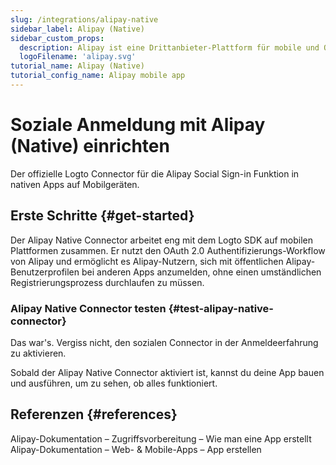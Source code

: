 ```yaml
---
slug: /integrations/alipay-native
sidebar_label: Alipay (Native)
sidebar_custom_props:
  description: Alipay ist eine Drittanbieter-Plattform für mobile und Online-Zahlungen.
  logoFilename: 'alipay.svg'
tutorial_name: Alipay (Native)
tutorial_config_name: Alipay mobile app
---
```




# Soziale Anmeldung mit Alipay (Native) einrichten

Der offizielle Logto Connector für die Alipay Social Sign-in Funktion in nativen Apps auf Mobilgeräten.

<GuideTip />

## Erste Schritte \{#get-started}

Der Alipay Native Connector arbeitet eng mit dem Logto SDK auf mobilen Plattformen zusammen. Er nutzt den OAuth 2.0 Authentifizierungs-Workflow von Alipay und ermöglicht es Alipay-Nutzern, sich mit öffentlichen Alipay-Benutzerprofilen bei anderen Apps anzumelden, ohne einen umständlichen Registrierungsprozess durchlaufen zu müssen.

<Integration />

### Alipay Native Connector testen \{#test-alipay-native-connector}

Das war's. Vergiss nicht, den <MainSiteUrl href="/connectors/social-connectors#enable-social-sign-in">sozialen Connector in der Anmeldeerfahrung zu aktivieren</MainSiteUrl>.

Sobald der Alipay Native Connector aktiviert ist, kannst du deine App bauen und ausführen, um zu sehen, ob alles funktioniert.

## Referenzen \{#references}

<Url href="https://opendocs.alipay.com/support/01rau6">
  Alipay-Dokumentation – Zugriffsvorbereitung – Wie man eine App erstellt
</Url>

<Url href="https://opendocs.alipay.com/open/200/105310">
  Alipay-Dokumentation – Web- & Mobile-Apps – App erstellen
</Url>
